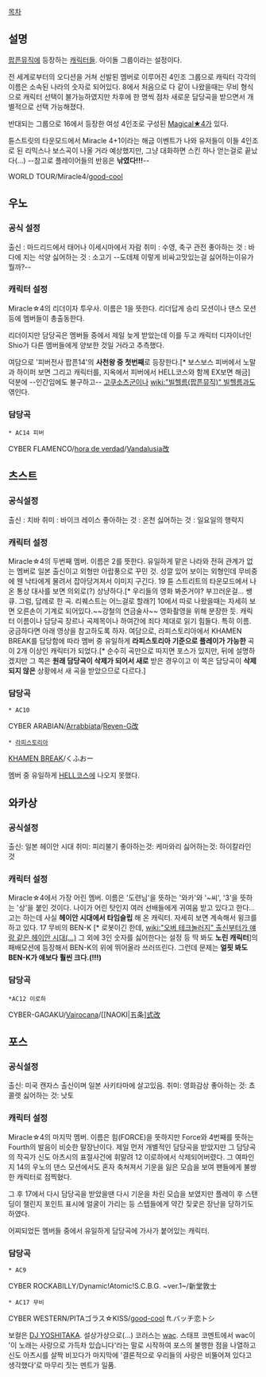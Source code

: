 [[목차]]

== 설명 ==
[[팝픈뮤직]]에 등장하는 [[팝픈뮤직/캐릭터|캐릭터들]]. 아이돌 그룹이라는 설정이다.

전 세계로부터의 오디션을 거쳐 선발된 멤버로 이루어진 4인조 그룹으로 캐릭터 각각의 이름은 소속된 나라의 숫자로 되어있다.
8에서 처음으로 다 같이 나왔을때는 무비 형식으로 캐릭터 선택이 불가능하였지만 차후에 한 명씩 점차 새로운 담당곡을 받으면서 개별적으로 선택 가능해졌다.

반대되는 그룹으로 16에서 등장한 여성 4인조로 구성된 [[Magical★4]]가 있다.

튠스트릿의 타운모드에서 Miracle 4+1이라는 해금 이벤트가 나와 유저들이 이들 4인조로 된 리믹스나 보스곡이 나올 거라 예상했지만, 그냥 대화하면 스킨 하나 얻는걸로 끝났다(…) --참고로 플레이어들의 반응은 '''낚였다!!!'''--

WORLD TOUR/Miracle4/[[good-cool]]
{{{#!HTML
<object width="640" height="390"><param name="movie" value="http://www.youtube.com/v/t993VOiAk9Q&hl=ko_KR&feature=player_embedded&version=3"></param><param name="allowFullScreen" value="true"></param><param name="allowScriptAccess" value="always"></param><embed src="http://www.youtube.com/v/t993VOiAk9Q&hl=ko_KR&feature=player_embedded&version=3" type="application/x-shockwave-flash" allowfullscreen="true" allowScriptAccess="always" width="640" height="390"></embed></object>}}}

== 우노 ==
=== 공식 설정 ===
출신 : 마드리드에서 태어나 이세시마에서 자람
취미 : 수영, 축구 관전
좋아하는 것 : 바다에 지는 석양 
싫어하는 것 : 소고기 --도데체 이렇게 비싸고맛있는걸 싫어하는이유가 뭘까?--

=== 캐릭터 설정 ===
Miracle☆4의 리더이자 투우사.
이름은 1을 뜻한다.
리더답게 승리 모션이나 댄스 모션등에 멤버들이 총출동한다.

리더이지만 담당곡은 멤버들 중에서 제일 늦게 받았는데 이를 두고 캐릭터 디자이너인 Shio가 다른 멤버들에게 양보한 것일 거라고 추측했다.

여담으로 '피버전사 팝픈14'의 '''사천왕 중 첫번째'''로 등장한다.[* 보스보스 피버에서 노말과 하이퍼 보면 그리고 캐릭터를, 지옥에서 피버에서 HELL코스와 함께 EX보면 해금] 덕분에 --인간임에도 불구하고-- [[고쿠소츠군]]이나 [[wiki:"빌헬름(팝픈뮤직)" 빌헬름]]과도 엮인다.

=== 담당곡 === 
 * AC14 피버

{{{#!HTML
<iframe width="420" height="315" src="http://www.youtube.com/embed/gj4vnN7olgk?rel=0" frameborder="0" allowfullscreen></iframe>}}}

CYBER FLAMENCO/[[hora de verdad]]/[[Ryu☆|Vandalusia]][[wac|改]]

== 츠스트 ==
=== 공식설정 ===
출신 : 치바 
취미 : 바이크 레이스
좋아하는 것 : 온천 
싫어하는 것 : 일요일의 행락지

=== 캐릭터 설정 ===
Miracle☆4의 두번째 멤버. 
이름은 2를 뜻한다.
유일하게 맡은 나라와 전혀 관계가 없는 멤버로 일본 출신이고 외형만 아랍풍으로 꾸민 것.
성깔 있어 보이는 외형인데 무비중에 웬 낙타에게 물려서 잡아당겨져서 이미지 구긴다.
19 튠 스트리트의 타운모드에서 나온 통상 대사를 보면 의외로(?) 상냥하다.[* 우리들의 영화 봐준거야? 부끄러운걸... 쌩큐. 그럼, 답례로 한 곡. 리퀘스트는 어느걸로 할래?]
10에서 따로 나왔을때는 자세히 보면 오른손이 기계로 되어있다.~~강철의 연금술사~~
영화촬영을 위해 분장한 듯.
캐릭터 이름이나 담당곡 장르나 곡제목이나 하여간에 죄다 제대로 읽기 힘들다. 특히 이름. 궁금하다면 아래 영상을 참고하도록 하자.
여담으로, 라피스토리아에서 KHAMEN BREAK를 담당함에 따라 멤버 중 유일하게 '''라피스토리아 기준으로 플레이가 가능한''' 곡이 2개 이상인 캐릭터가 되었다.[* 순수히 곡만으로 따지면 포스가 있지만, 뒤에 설명하겠지만 그 쪽은 '''원래 담당곡이 삭제가 되어서 새로''' 받은 경우이고 이 쪽은 담당곡이 '''삭제되지 않은''' 상황에서 새 곡을 받았으므로 다르다.]

=== 담당곡 ===
 * AC10

{{{#!HTML
<object width="640" height="390"><param name="movie" value="http://www.youtube.com/v/EFiwe3dQ9Sw&hl=ko_KR&feature=player_embedded&version=3"></param><param name="allowFullScreen" value="true"></param><param name="allowScriptAccess" value="always"></param><embed src="http://www.youtube.com/v/EFiwe3dQ9Sw&hl=ko_KR&feature=player_embedded&version=3" type="application/x-shockwave-flash" allowfullscreen="true" allowScriptAccess="always" width="640" height="390"></embed></object>}}}

CYBER ARABIAN/[[Arrabbiata]]/[[NAOKI|Reven-G改]]
 
 * [[라피스토리아]]

[[KHAMEN BREAK]]/くふおー


멤버 중 유일하게 [[HELL(팝픈뮤직)|HELL코스]]에 나오지 못했다.


== 와카상 ==
=== 공식설정 ===
출신: 일본 헤이안 시대
취미: 피리불기
좋아하는것: 케마와리
싫어하는것: 하이칼라인 것

=== 캐릭터 설정 ===
Miracle☆4에서 가장 어린 멤버.
이름은 '도련님'을 뜻하는 '와카'와 '~씨', '3'을 뜻하는 '상'을 붙인 것이다.
나이가 어린 탓인지 여러 선배들에게 귀여움 받고 있다고 한다...고는 하는데 사실 '''헤이안 시대에서 타임슬립''' 해 온 캐릭터.
자세히 보면 계속해서 윙크를 하고 있다.
17 무비의 BEN-K [* 로봇이긴 한데, [[wiki:"오버 테크놀러지" 출신부터가 얘랑 같은 헤이안 시대(...)]] 그 외에 3인 숫자를 싫어한다는 설정 등 딱 봐도 '''노린 캐릭터''']의 패배모션에 등장해서 BEN-K의 위에 뛰어올라 쓰러뜨린다. 그런데 문제는 '''얼핏 봐도 BEN-K가 얘보다 훨씬 크다.(!!!)'''

=== 담당곡 ===
 *AC12 이로하

{{{#!HTML
<object width="640" height="390"><param name="movie" value="http://www.youtube.com/v/UKrLetYhUSA&hl=ko_KR&feature=player_embedded&version=3"></param><param name="allowFullScreen" value="true"></param><param name="allowScriptAccess" value="always"></param><embed src="http://www.youtube.com/v/UKrLetYhUSA&hl=ko_KR&feature=player_embedded&version=3" type="application/x-shockwave-flash" allowfullscreen="true" allowScriptAccess="always" width="640" height="390"></embed></object>}}}

CYBER-GAGAKU/[[Vairocana]]/[[NAOKI|五条][[wac|式改]]

== 포스 ==
=== 공식설정 ===
출신: 미국 캔자스 출신이며 일본 사키타마에 살고있음.
취미: 영화감상
좋아하는 것: 쵸콜렛
싫어하는 것: 낫토

=== 캐릭터 설정 ===
Miracle☆4의 마지막 멤버.
이름은 힘(FORCE)을 뜻하지만 Force와 4번째를 뜻하는 Fourth의 발음이 비슷한 말장난이다.
제일 먼저 개별적인 담당곡을 받았지만 그 담당곡의 작곡가 신도 아츠시의 표절사건에 휘말려 12 이로하에서 삭제되어버렸다.
그 여파인지 14의 우노의 댄스 모션에서도 혼자 축쳐져서 기운을 잃은 모습을 보여 팬들에게 불쌍한 캐릭터로 점찍혔다.

그 후 17에서 다시 담당곡을 받았을땐 다시 기운을 차린 모습을 보였지만 플레이 후 스탠딩이 챌린지 포인트 표시에 얼굴이 가리는 등 스텝들에게 약간 짖궃은 장난을 당하기도 하였다.

어찌되었든 멤버들 중에서 유일하게 담당곡에 가사가 붙어있는 캐릭터.

=== 담당곡 ===
 * AC9
CYBER ROCKABILLY/Dynamic!Atomic!S.C.B.G. ~ver.1~/新堂敦士

 * AC17 무비
{{{#!HTML
<iframe width="420" height="315" src="http://www.youtube.com/embed/MpWjo4AaiaI?rel=0" frameborder="0" allowfullscreen></iframe>}}}
CYBER WESTERN/PITAゴラス☆KISS/[[good-cool]] ft.バッチ恋トシ

보컬은 [[DJ YOSHITAKA]].
설상가상으로(...) 코러스는 [[wac]].
스태프 코멘트에서 wac이 '이 노래는 사랑으로 가득차 있습니다'라는 말로 시작하여 포스의 불행한 점을 나열하고 신도 아츠시를 살짝 비꼬다가 마지막에 '결론적으로 우리들의 사랑은 비뚤어져 있다고 생각했다'로 마무리 짓는 멘트가 일품.
